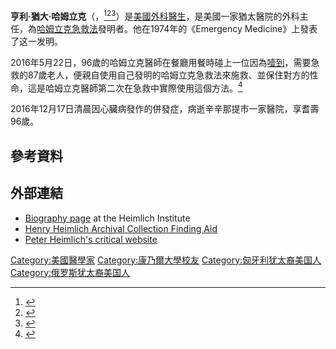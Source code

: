{{noteTA
|T= zh-cn:亨利·海姆立克; zh-hk:亨利·哈姆立克; zh-tw:亨利·哈姆立克
|1= zh-cn:海姆立克; zh-hk:哈姆立克; zh-tw:哈姆立克
}}
{{Infobox medical person
|name          = 亨利·哈姆立克<br/>Henry J. Heimlich
|image         = 013014 heimlich 071 1391720248324 2375670 ver1.0 640 480.jpg
|image_width   = 200px
|caption       =
|birth_name    = Henry Judah Heimlich
|birth_date    = {{birth date|1920|2|3}}
|birth_place   =[[美國|美國]][[德拉瓦州|德拉瓦州]][[威尔明顿_(特拉华州)|威爾明頓]]
|death_date    = {{death date and age|2016|12|17|1920|2|3}}
|death_place   = [[美國|美國]][[俄亥俄州|俄亥俄州]][[辛辛那提|辛辛那提]]
|ethnicity     = [[猶太人|猶太人]]
|known_for     = [[哈姆立克急救法|哈姆立克急救法]]<br/>[[Flutter_valve|Flutter valve]]
|education     = [[康乃爾大學|康乃爾大學]]博士
|work_institutions = Deaconess Associations (Heimlich Institute)<br/>[[負責任醫療醫師委員會|負責任醫療醫師委員會]]
|profession    = [[醫師|醫師]]
|years_active  = 1943–2016
|prizes        = [[拉斯克獎|拉斯克獎]] (1984)<br /> Engineering and Science Hall of Fame (1985)<br />American Academy of Achievement Award (1985)<br />Safety and Health Hall of Fame (1993)
|spouse        = Jane Heimlich (née Murray)
}}

'''亨利·猶大·哈姆立克'''（{{lang-en|Henry Judah Heimlich}}，{{bd|1920年|2月3日|2016年|12月17日|}}<ref>{{Cite web |url=http://hk.on.cc/int/bkn/cnt/news/20161218/bknint-20161218023158731-1218_17011_001.html |title=創急救法救鯁喉者　哈姆立克去世享年96歲 |accessdate=2016-12-17 |archive-date=2016-12-20 |archive-url=https://web.archive.org/web/20161220133148/http://hk.on.cc/int/bkn/cnt/news/20161218/bknint-20161218023158731-1218_17011_001.html |dead-url=no }}</ref><ref>{{cite web |url=http://www.infoplease.com/askeds/henry-heimlich-contributions.html |title=Henry Heimlich's Contributions |publisher=Infoplease.com |date= |accessdate=2014-03-23 |archive-date=2016-03-04 |archive-url=https://web.archive.org/web/20160304003816/http://www.infoplease.com/askeds/henry-heimlich-contributions.html |dead-url=no }}</ref><ref>{{cite web |url=http://www.mayoclinic.com/health/first-aid-choking/FA00025 |title=Choking: First aid |publisher=Mayo Clinic |date=2011-10-13 |accessdate=2014-03-23 |archive-date=2014-01-02 |archive-url=https://web.archive.org/web/20140102045819/http://www.mayoclinic.com/health/first-aid-choking/FA00025 |dead-url=no }}</ref>）是[[美國|美國]][[外科醫生|外科醫生]]，是美國一家猶太醫院的外科主任，為[[哈姆立克急救法|哈姆立克急救法]]發明者。他在1974年的《Emergency Medicine》上發表了这一发明。

2016年5月22日，96歲的哈姆立克醫師在餐廳用餐時碰上一位因為[[異物堵塞呼吸道|噎到]]，需要急救的87歲老人，便親自使用自己發明的哈姆立克急救法來施救、並保住對方的性命，這是哈姆立克醫師第二次在急救中實際使用這個方法。<ref>{{cite web |url=http://www.ettoday.net/news/20160528/706610.htm |title=剛好坐旁邊！老婦吃漢堡噎到　96歲「哈姆立克」本人救了她 |accessdate=2016-05-30 |archive-date=2019-06-11 |archive-url=https://web.archive.org/web/20190611225855/https://www.ettoday.net/news/20160528/706610.htm |dead-url=no }}</ref>

2016年12月17日清晨因心臟病發作的併發症，病逝辛辛那提市一家醫院，享耆壽96歲。

== 參考資料 ==
{{reflist|30em}}

== 外部連結 ==
{{refbegin}}
* [https://web.archive.org/web/20080611133835/http://www.heimlichinstitute.com/about_heimlich.php Biography page] at the Heimlich Institute
* [http://rave.ohiolink.edu/archives/ead/OhCiUWC0021 Henry Heimlich Archival Collection Finding Aid]
* [http://medfraud.info Peter Heimlich's critical website] {{Wayback|url=http://medfraud.info/ |date=20201112000918 }}
{{refend}}

{{DEFAULTSORT: Heimlich, Henry}}
[[Category:美國醫學家|Category:美國醫學家]]
[[Category:康乃爾大學校友|Category:康乃爾大學校友]]
[[Category:匈牙利犹太裔美国人|Category:匈牙利犹太裔美国人]]
[[Category:俄罗斯犹太裔美国人|Category:俄罗斯犹太裔美国人]]